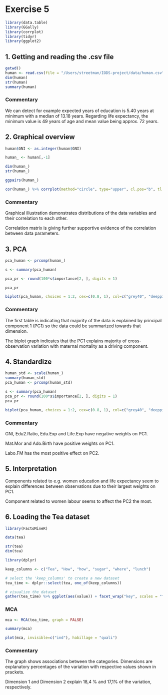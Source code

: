 # Exercise 5

```r
library(data.table)
library(GGally)
library(corrplot)
library(tidyr)
library(ggplot2)
```


## 1. Getting and reading the .csv file

```r
getwd()
human <- read.csv(file = "/Users/streetman/IODS-project/data/human.csv", header = T, sep=",")
dim(human)
str(human)
summary(human)

```

### Commentary
We can detect for example expected years of education is 5.40 years at minimum with a median of 13.18 years. Regarding life expectancy, the minimum value is 49 years of age and mean value being approx. 72 years.


## 2. Graphical overview


```r

human$GNI <- as.integer(human$GNI)

human_ <- human[,-1]

dim(human_)
str(human_)

ggpairs(human_)

```

```r

cor(human_) %>% corrplot(method="circle", type="upper", cl.pos="b", tl.pos="d", tl.cex = 0.6)

```

### Commentary

Graphical illustration demonstrates distributions of the data variables and their correlation to each other.

Correlation matrix is giving further supportive evidence of the correlation between data parameters.


## 3. PCA

```r
pca_human <- prcomp(human_)

s <- summary(pca_human)

pca_pr <- round(100*s$importance[2, ], digits = 1)

pca_pr
```

```r

biplot(pca_human, choices = 1:2, cex=c(0.8, 1), col=c("grey40", "deeppink2"))

```


### Commentary

The first table is indicating that majority of the data is explained by principal component 1 (PC1) so the data could be summarized towards that dimension.

The biplot graph indicates that the PC1 explains majority of cross-observation variation with maternal mortality as a driving component.


## 4. Standardize
```r

human_std <- scale(human_)
summary(human_std)
pca_human <- prcomp(human_std)

s <- summary(pca_human)
pca_pr <- round(100*s$importance[2, ], digits = 1)
pca_pr
```


```r
biplot(pca_human, choices = 1:2, cex=c(0.8, 1), col=c("grey40", "deeppink2"))
```

### Commentary

GNI, Edu2.Ratio, Edu.Exp and Life.Exp have negative weights on PC1.

Mat.Mor and Ado.Birth have positive weights on PC1.

Labo.FM has the most positive effect on PC2.


## 5. Interpretation
Components related to e.g. women education and life expectancy seem to explain differences between observations due to their largest weights on PC1.

Component related to women labour seems to affect the PC2 the most.


## 6. Loading the Tea dataset


```r
library(FactoMineR)

data(tea)

str(tea)
dim(tea)
```


```r
library(dplyr)

keep_columns <- c("Tea", "How", "how", "sugar", "where", "lunch")

# select the 'keep_columns' to create a new dataset
tea_time <- dplyr::select(tea, one_of(keep_columns))

# visualize the dataset
gather(tea_time) %>% ggplot(aes(value)) + facet_wrap("key", scales = "free") + geom_bar() + theme(axis.text.x =  element_text(angle = 45, hjust = 1, size = 8))
```

### MCA

```r
mca <- MCA(tea_time, graph = FALSE)

summary(mca)

plot(mca, invisible=c("ind"), habillage = "quali")
```

### Commentary

The graph shows associations between the categories. Dimensions are explanatory percentages of the variation with respective values shown in prackets.

Dimension 1 and Dimension 2 explain 18,4 % and 17,1% of the variation, respectively.


